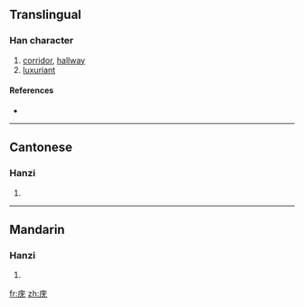 {{also|廡}}
==Translingual==

===Han character===
{{Han char|rn=53|rad=广|as=04|sn=7|four=|canj=戈一大山 (IMKU)}}

# [[corridor]], [[hallway]]
# [[luxuriant]]

====References====
* {{Han ref|kx=0344.051|hdz=20873.190|uh=5E91|ud=24209}}

----

==Cantonese==

===Hanzi===
{{yue-hanzi|jyut=|y=mou4, mou5|tra=廡}}

# {{defn|Cantonese}}

----

==Mandarin==

===Hanzi===
{{cmn-hanzi|tra=廡|pin=[[wǔ]] ([[wu3]])|wg=wu<sup>3</sup>}}

# {{defn|Mandarin}}

[[fr:庑]]
[[zh:庑]]